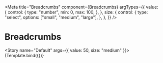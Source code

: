 
<Meta
  title="Breadcrumbs"
  component={Breadcrumbs}
  argTypes={{
    value: {
      control: {
        type: "number",
        min: 0,
        max: 100,
      },
    },
    size: {
      control: {
        type: "select",
        options: ["small", "medium", "large"],
      },
    },
  }}
/>


# Breadcrumbs

<Story name="Default" args={{ value: 50, size: "medium" }}>
  {Template.bind({})}
</Story>
